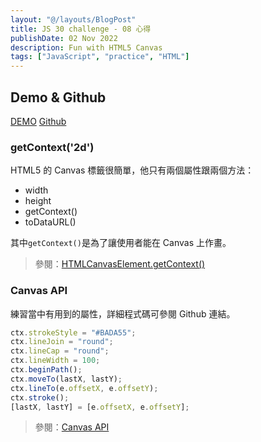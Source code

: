 ```yaml
---
layout: "@/layouts/BlogPost"
title: JS 30 challenge - 08 心得
publishDate: 02 Nov 2022
description: Fun with HTML5 Canvas
tags: ["JavaScript", "practice", "HTML"]
---
```



## Demo & Github

[DEMO](https://js30-fun-with-html5-canvas.netlify.app/)
[Github](https://github.com/evanyang0612/JS30-08-Fun_With_HTML5_Canvas)

### getContext('2d')

HTML5 的 Canvas 標籤很簡單，他只有兩個屬性跟兩個方法：

- width
- height
- getContext()
- toDataURL()

其中`getContext()`是為了讓使用者能在 Canvas 上作畫。

> 參閱：[HTMLCanvasElement.getContext()](https://developer.mozilla.org/en-US/docs/Web/API/HTMLCanvasElement/getContext)

### Canvas API

練習當中有用到的屬性，詳細程式碼可參閱 Github 連結。

```js
ctx.strokeStyle = "#BADA55";
ctx.lineJoin = "round";
ctx.lineCap = "round";
ctx.lineWidth = 100;
ctx.beginPath();
ctx.moveTo(lastX, lastY);
ctx.lineTo(e.offsetX, e.offsetY);
ctx.stroke();
[lastX, lastY] = [e.offsetX, e.offsetY];
```

> 參閱：[Canvas API](https://developer.mozilla.org/en-US/docs/Web/API/Canvas_API)
